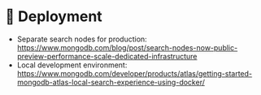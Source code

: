 # 🦸 Deployment

* Separate search nodes for production: https://www.mongodb.com/blog/post/search-nodes-now-public-preview-performance-scale-dedicated-infrastructure
* Local development environment: https://www.mongodb.com/developer/products/atlas/getting-started-mongodb-atlas-local-search-experience-using-docker/

  